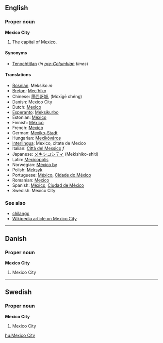 ==English==
===Proper noun===
'''Mexico City'''

#The capital of [[Mexico]].

====Synonyms====
*[[Tenochtitlan]] (''in [[pre-Columbian]] times'')

====Translations====
*[[Bosnian]]: Meksiko ''m''
*[[Breton]]: [[Mec'hiko]]
*Chinese: [[墨西哥城]], (Mòxīgē chéng)
*Danish: Mexico City
*Dutch: [[Mexico#Dutch|Mexico]]
*[[Esperanto]]: [[Meksikurbo]]
*Estonian: [[México#Estonian|México]]
*Finnish: [[México#Finnish|México]]
*French: [[Mexico#French|Mexico]]
*German: [[Mexiko-Stadt]]
*Hungarian: [[Mexikóváros]]
*[[Interlingua]]: Mexico, citate de Mexico
*Italian: [[Città del Messico]] ''f''
*Japanese: [[メキシコシティ]] (Mekishiko-shiti)
*Latin: [[Mexicopolis]]
*Norwegian: [[Mexico by]]
*Polish: [[Meksyk]]
*Portuguese: [[México#Portuguese|México]], [[Cidade do México]]
*Romanian: [[Mexico#Romanian|Mexico]]
*Spanish: [[México#Spanish|México]], [[Ciudad de México]]
*Swedish: Mexico City

===See also===
*[[chilango]]
*[[w:Mexico City|Wikipedia article on Mexico City]]

----
==Danish==
===Proper noun===
'''Mexico City'''

#Mexico City

----
==Swedish==
===Proper noun===
'''Mexico City'''

#Mexico City

[[hu:Mexico City]]